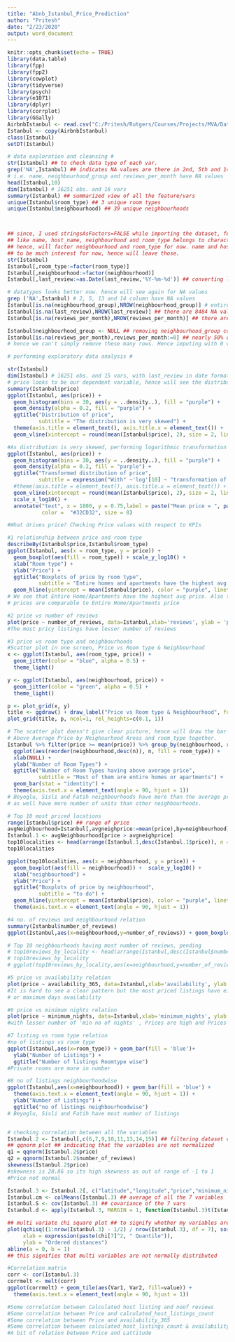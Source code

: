 ---
title: "Abnb_Istanbul_Price_Prediction"
author: "Pritesh"
date: "2/23/2020"
output: word_document
---

```{r setup, include=TRUE}
knitr::opts_chunk$set(echo = TRUE)
library(data.table)
library(fpp)
library(fpp2)
library(cowplot)
library(tidyverse)
library(psych)
library(e1071)
library(dplyr)
library(corrplot)
library(GGally)
AirbnbIstanbul <- read.csv("C:/Pritesh/Rutgers/Courses/Projects/MVA/Dataset/AirbnbIstanbul.csv", stringsAsFactors=FALSE)
Istanbul <- copy(AirbnbIstanbul)
class(Istanbul)
setDT(Istanbul)

# data exploration and cleansing #
str(Istanbul) ## to check data type of each var.
grep('NA',Istanbul) ## indicates NA values are there in 2nd, 5th and 14th column
# i.e. name, neighbourhood_group and reviews_per_month have NA values
head(Istanbul,10)  
dim(Istanbul) # 16251 obs. and 16 vars
summary(Istanbul) ## summarized view of all the feature/vars
unique(Istanbul$room_type) ## 3 unique room types
unique(Istanbul$neighbourhood) ## 39 unique neighbourhoods



## since, I used stringsAsFactors=FALSE while importing the dataset, few of the columns
## like name, host_name, neighbourhood and room_type belongs to character data type 
## hence, will factor neighbourhood and room_type for now. name and host_name doesn't seem
## to be much interest for now, hence will leave those. 
str(Istanbul)
Istanbul[,room_type:=factor(room_type)]
Istanbul[,neighbourhood:=factor(neighbourhood)]
Istanbul[,last_review:=as.Date(last_review,'%Y-%m-%d')] ## converting last_review to date datatype

# datatypes looks better now. hence will see again for NA values 
grep ('NA',Istanbul) # 2, 5, 13 and 14 column have NA values
Istanbul[is.na(neighbourhood_group),NROW(neighbourhood_group)] # entire obs. is blank, will drop this var
Istanbul[is.na(last_review),NROW(last_review)] ## there are 8484 NA values
Istanbul[is.na(reviews_per_month),NROW(reviews_per_month)] ## there are 8484 NA values

Istanbul$neighbourhood_group <- NULL ## removing neighbourhood_group column
Istanbul[is.na(reviews_per_month),reviews_per_month:=0] ## nearly 50% of the dataset is filled with NA.
# hence we can't simply remove these many rows. Hence imputing with 0 values.

# performing exploratory data analysis # 

str(Istanbul)
dim(Istanbul) # 16251 obs. and 15 vars, with last_review in date format
# price looks to be our dependent variable, hence will see the distribution of price
summary(Istanbul$price)
ggplot(Istanbul, aes(price)) +
  geom_histogram(bins = 30, aes(y = ..density..), fill = "purple") + 
  geom_density(alpha = 0.2, fill = "purple") +
  ggtitle("Distribution of price",
          subtitle = "The distribution is very skewed") +
  theme(axis.title = element_text(), axis.title.x = element_text()) +
  geom_vline(xintercept = round(mean(Istanbul$price), 2), size = 2, linetype = 3)

#As distribution is very skewed, performing logarithmic transformation to gain better insight
ggplot(Istanbul, aes(price)) +
  geom_histogram(bins = 30, aes(y = ..density..), fill = "purple") + 
  geom_density(alpha = 0.2, fill = "purple") +
  ggtitle("Transformed distribution of price",
          subtitle = expression("With" ~'log'[10] ~ "transformation of x-axis")) +
  #theme(axis.title = element_text(), axis.title.x = element_text()) +
  geom_vline(xintercept = round(mean(Istanbul$price), 2), size = 2, linetype = 3) +
  scale_x_log10() +
  annotate("text", x = 1800, y = 0.75,label = paste("Mean price = ", paste0(round(mean(Istanbul$price), 2), "$")),
           color =  "#32CD32", size = 8)

#What drives price? Checking Price values with respect to KPIs

#1 relationship between price and room type
describeBy(Istanbul$price,Istanbul$room_type)
ggplot(Istanbul, aes(x = room_type, y = price)) +
  geom_boxplot(aes(fill = room_type)) + scale_y_log10() +
  xlab("Room type") + 
  ylab("Price") +
  ggtitle("Boxplots of price by room type",
          subtitle = "Entire homes and apartments have the highest avg price") +
  geom_hline(yintercept = mean(Istanbul$price), color = "purple", linetype = 2)
# We see that Entire Home/Apartments have the highest avg price. Also the private room's 
# prices are comparable to Entire Home/Apartments price

#2 price vs number of reviews
plot(price ~ number_of_reviews, data=Istanbul,xlab='reviews', ylab = 'price',col='blue')
#The most pricy listings have lesser number of reviews

#3 price vs room type and neighbourhoods
#Scatter plot in one screen, Price vs Room type & Neighbourhood
x <- ggplot(Istanbul, aes(room_type, price)) +
  geom_jitter(color = "blue", alpha = 0.5) +
  theme_light()

y <- ggplot(Istanbul, aes(neighbourhood, price)) +
  geom_jitter(color = "green", alpha = 0.5) +
  theme_light()

p <- plot_grid(x, y) 
title <- ggdraw() + draw_label("Price vs Room type & Neighbourhood", fontface='bold')
plot_grid(title, p, ncol=1, rel_heights=c(0.1, 1))

# The scatter plot doesn't give clear picture, hence will draw the bar chart
# Above Average Price by Neighourhood Areas and room_type together.
Istanbul %>% filter(price >= mean(price)) %>% group_by(neighbourhood, room_type) %>% tally %>% 
  ggplot(aes(reorder(neighbourhood,desc(n)), n, fill = room_type)) +
  xlab(NULL) +
  ylab("Number of Room Types") +
  ggtitle("Number of Room Types having above average price",
          subtitle = "Most of them are entire homes or apartments") +
  geom_bar(stat = "identity") +
  theme(axis.text.x = element_text(angle = 90, hjust = 1))
# Beyoglu, Sisli and Fatih neighbourhoods have more than the average price
# as well have more number of units than other neighbourhoods. 

# Top 10 most priced locations
range(Istanbul$price) ## range of price
avgNeighbourhood=Istanbul[,avgneighprice:=mean(price),by=neighbourhood]
Istanbul.1 <- avgNeighbourhood[price > avgneighprice]
top10localities <- head(arrange(Istanbul.1,desc(Istanbul.1$price)), n = 10)
top10localities

ggplot(top10localities, aes(x = neighbourhood, y = price)) +
  geom_boxplot(aes(fill = neighbourhood)) +  scale_y_log10() +
  xlab("neighbourhood") + 
  ylab("Price") +
  ggtitle("Boxplots of price by neighbourhood",
          subtitle = "to do") +
  geom_hline(yintercept = mean(Istanbul$price), color = "purple", linetype = 2) +
  theme(axis.text.x = element_text(angle = 90, hjust = 1))

#4 no. of reviews and neighbourhood relation
summary(Istanbul$number_of_reviews)
ggplot(Istanbul,aes(x=neighbourhood,y=number_of_reviews)) + geom_boxplot(fill='yellow') + theme(axis.text.x = element_text(angle = 90, hjust = 1))

# Top 10 neighbourhoods having most number of reviews, pending
# top10reviews_by_locality <- head(arrange(Istanbul,desc(Istanbul$number_of_reviews)), n = 10)
# top10reviews_by_locality
# ggplot(top10reviews_by_locality,aes(x=neighbourhood,y=number_of_reviews)) + geom_boxplot(fill='yellow') + theme(axis.text.x = element_text(angle = 90, hjust = 1))

#5 price vs availability relation
plot(price ~ availability_365, data=Istanbul,xlab='availability', ylab = 'price')
#It is hard to see a clear pattern but the most priced listings have either very few days availability 
# or maximum days availability

#6 price vs minimum nights relation
plot(price ~ minimum_nights, data=Istanbul,xlab='minimum_nights', ylab = 'price')
#with lesser number of 'min no of nights' , Prices are high and Prices decrease with increase in Min no of nights

#7 listing vs room type relation
#no of listings vs room type
ggplot(Istanbul,aes(x=room_type)) + geom_bar(fill = 'blue')+
  ylab("Number of Listings") +
  ggtitle("Number of listings Roomtype wise")
#Private rooms are more in number

#8 no of listings neighbourhoodwise
ggplot(Istanbul,aes(x=neighbourhood)) + geom_bar(fill = 'blue') +
  theme(axis.text.x = element_text(angle = 90, hjust = 1)) +
  ylab("Number of Listings") +
  ggtitle("no of listings neighbourhoodwise")
# Beyoglu, Sisli and Fatih have most number of listings


# checking correlation between all the variables
Istanbul.2 <- Istanbul[,c(6,7,9,10,11,13,14,15)] ## filtering dataset containing only numberical data
## qqnorm plot ## indicating that the variables are not normalized
q1 = qqnorm(Istanbul.2$price)
q2 = qqnorm(Istanbul.2$number_of_reviews)
skewness(Istanbul.2$price)
#skewness is 28.86 so its high skewness as out of range of -1 to 1
#Price not normal

Istanbul.3 <- Istanbul.2[, c("latitude","longitude","price","minimum_nights","number_of_reviews","calculated_host_listings_count","availability_365")]
Istanbul.cm <- colMeans(Istanbul.3) ## average of all the 7 variables
Istanbul.S <- cov(Istanbul.3) ## covariance of the 7 vars
Istanbul.d <- apply(Istanbul.3, MARGIN = 1, function(Istanbul.3)t(Istanbul.3 - Istanbul.cm) %*% solve(Istanbul.S) %*% (Istanbul.3 - Istanbul.cm))

## multi variate chi square plot ## to signify whether my variables are normally distributed
plot(qchisq((1:nrow(Istanbul.3) - 1/2) / nrow(Istanbul.3), df = 7), sort(Istanbul.d),
     xlab = expression(paste(chi[7]^2, " Quantile")),
     ylab = "Ordered distances")
abline(a = 0, b = 1) 
## this signifies that multi variables are not normally distributed

#Correlation matrix
corr <- cor(Istanbul.3)
corrmelt <- melt(corr)
ggplot(corrmelt) + geom_tile(aes(Var1, Var2, fill=value)) +
  theme(axis.text.x = element_text(angle = 90, hjust = 1))

#Some correlation between Calculated host listing and noof reviews
#Some correlation between Price and calculated_host_listings_count
#Some correlation between Price and availability_365
#Some correlation between calculated_host_listings_count & availability_365
#A bit of relation between Price and Lattitude
```

